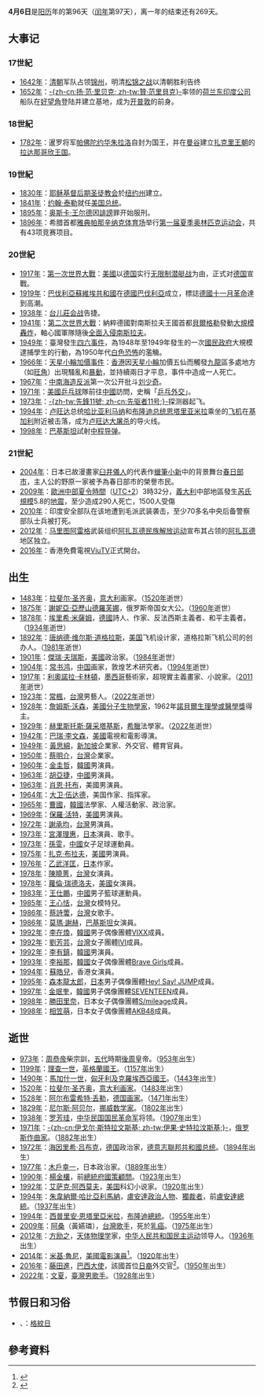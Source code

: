{{DayInMonth|4}}

'''4月6日'''是[[阳历|阳历]]年的第96天（[[闰年|闰年]]第97天），离一年的结束还有269天。

== 大事记 ==
=== 17世紀 ===
* [[1642年|1642年]]：[[清朝|清朝]]军队占领[[锦州|锦州]]，明清[[松锦之战|松锦之战]]以清朝胜利告终
* [[1652年|1652年]]：[[扬·范·里贝克|-{zh-cn:扬·范·里贝克; zh-tw:贊·范里貝克}-]]率领的[[荷兰东印度公司|荷兰东印度公司]]船队在[[好望角|好望角]]登陆并建立基地，成为[[开普敦|开普敦]]的前身。

=== 18世紀 ===
* [[1782年|1782年]]：暹罗将军[[拉玛一世|帕佛陀约华朱拉洛]]自封为国王，并在[[曼谷|曼谷]]建立[[扎克里王朝|扎克里王朝]]的[[拉达那哥欣王国|拉达那哥欣王国]]。

=== 19世紀 ===
* [[1830年|1830年]]：[[耶稣基督后期圣徒教会|耶稣基督后期圣徒教会]]於[[纽约州|纽约州]]{{link-en|菲也特 (紐約州)|Fayette, New York|菲也特}}建立。
* [[1841年|1841年]]：[[约翰·泰勒|约翰·泰勒]]就任[[美国总统|美国总统]]。
* [[1895年|1895年]]：[[奥斯卡·王尔德|奥斯卡·王尔德]]因[[誹謗|誹謗]]罪开始服刑。
* [[1896年|1896年]]：希腊首都[[雅典|雅典]][[帕那辛纳克体育场|帕那辛纳克体育场]]举行[[第一届夏季奥林匹克运动会|第一届夏季奥林匹克运动会]]，共有43项竞赛项目。

=== 20世紀 ===
* [[1917年|1917年]]：[[第一次世界大戰|第一次世界大戰]]：[[美國|美國]]以[[德国|德国]]实行[[无限制潜艇战|无限制潜艇战]]为由，正式对[[德国|德国]]宣戰。
* [[1919年|1919年]]：[[巴伐利亞蘇維埃共和國|巴伐利亞蘇維埃共和國]]在[[德國|德國]][[巴伐利亞|巴伐利亞]]成立，標誌[[德國十一月革命|德國十一月革命]]達到高潮。
* [[1938年|1938年]]：[[台儿莊会战|台儿莊会战]]告捷。
* [[1941年|1941年]]：[[第二次世界大戰|第二次世界大戰]]：納粹德國對南斯拉夫王國首都[[貝爾格勒|貝爾格勒]]發動[[1941年懲罰行動|大規模轟炸]]，軸心國軍隊隨後[[南斯拉夫戰役|全面入侵南斯拉夫]]。
* [[1949年|1949年]]：臺灣發生[[四六事件|四六事件]]，為1948年至1949年發生的一次[[國民政府|國民政府]]大規模逮捕學生的行動，為1950年代[[白色恐怖|白色恐怖]]的濫觴。
* [[1966年|1966年]]：[[天星小輪加價事件|天星小輪加價事件]]：[[香港|香港]]因[[天星小輪|天星小輪]]加價五仙而觸發[[九龍|九龍]]區多處地方（如[[旺角|旺角]]）出現騷亂和[[暴動|暴動]]，並持續兩日才平息，事件中造成一人死亡。
* [[1967年|1967年]]：[[中南海|中南海]][[造反派|造反派]]第一次公开批斗[[刘少奇|刘少奇]]。
* [[1971年|1971年]]：[[美國|美國]][[乒乓球|乒乓球]]隊前往[[中國|中國]]訪問，史稱「[[乒乓外交|乒乓外交]]」。
* [[1973年|1973年]]：[[先鋒11號|-{zh-tw:先鋒11號; zh-cn:先驱者11号;}-]]探测器起飞。
* [[1994年|1994年]]：[[卢旺达|卢旺达]]总统[[朱韦纳尔·哈比亚利马纳|哈比亚利马纳]]和[[布隆迪|布隆迪]][[总统|总统]][[西普里安·恩塔里亚米拉|恩塔里亚米拉]]乘坐的[[飞机|飞机]]在[[基加利|基加利]]附近被击落，成为[[卢旺达大屠杀|卢旺达大屠杀]]的导火线。
* [[1998年|1998年]]：[[巴基斯坦|巴基斯坦]]試射[[中程导弹|中程导弹]]。

=== 21世紀 ===
* [[2004年|2004年]]：日本已故漫畫家[[臼井儀人|臼井儀人]]的代表作[[蠟筆小新|蠟筆小新]]中的背景舞台[[春日部市|春日部市]]，主人公的野原一家被予為春日部市的榮譽市民。
* [[2009年|2009年]]：[[歐洲中部夏令時間|歐洲中部夏令時間]]（[[UTC+2|UTC+2]]）3時32分，[[義大利|義大利]]中部地區發生[[芮氏地震規模|芮氏規模]]5.8的[[2009年拉奎拉地震|地震]]，至少造成290人死亡，1500人受傷
* [[2010年|2010年]]：印度安全部队在该地遭到毛派武装袭击，至少70多名中央后备警察部队士兵被打死。
* [[2012年|2012年]]：[[马里|马里]][[图阿雷格|图阿雷格]]武装组织[[阿扎瓦德民族解放运动|阿扎瓦德民族解放运动]]宣布其占领的[[阿扎瓦德|阿扎瓦德]]地区独立。
* [[2016年|2016年]]：香港免費電視[[ViuTV|ViuTV]]正式開台。

== 出生 ==
* [[1483年|1483年]]：[[拉斐尔·圣齐奥|拉斐尔·圣齐奥]]，[[意大利|意大利]]画家。（[[1520年|1520年]]逝世）
* [[1875年|1875年]]：[[謝妮亞·亞歷山德羅芙娜女大公|謝妮亞·亞歷山德羅芙娜]]，俄罗斯帝国女大公。（[[1960年|1960年]]逝世）
* [[1878年|1878年]]：[[埃里希·米薩姆|埃里希·米薩姆]]，[[德國|德國]]詩人、作家、反法西斯主義者、和平主義者。（[[1934年|1934年]]逝世）
* [[1892年|1892年]]：[[老唐纳德·威尔士·道格拉斯|唐纳德·维尔斯·道格拉斯]]，[[美国|美国]]飞机设计家，道格拉斯飞机公司的创办人。（[[1981年|1981年]]逝世）
* [[1901年|1901年]]：[[傑瑞·夫瑞斯|傑瑞·夫瑞斯]]，[[美國|美國]]政治家。（[[1984年|1984年]]逝世）
* [[1904年|1904年]]：[[常书鸿|常书鸿]]，[[中国|中国]]画家，敦煌艺术研究者。（[[1994年|1994年]]逝世）
* [[1917年|1917年]]：[[利奧諾拉·卡林頓|利奧諾拉·卡林頓]]，[[墨西哥|墨西哥]]藝術家，超現實主義畫家、小說家。（[[2011年|2011年]]逝世）
* [[1923年|1923年]]：[[常楓|常楓]]，[[台灣|台灣]]男藝人。（[[2022年|2022年]]逝世）
* [[1928年|1928年]]：[[詹姆斯·沃森|詹姆斯·沃森]]，[[美國|美國]][[分子生物學|分子生物學家]]，1962年[[諾貝爾生理學或醫學獎|諾貝爾生理學或醫學獎]]得主。
* [[1929年|1929年]]：[[赫里斯托斯·薩采塔基斯|赫里斯托斯·薩采塔基斯]]，[[希臘|希臘]]法學家。（[[2022年|2022年]]逝世）
* [[1942年|1942年]]：[[巴瑞·李文森|巴瑞·李文森]]，[[美國|美國]]電視和電影導演。
* [[1949年|1949年]]：[[黃思綿|黃思綿]]，[[新加坡|新加坡]]企業家、外交官、體育官員。
* [[1950年|1950年]]：[[蔡明介|蔡明介]]，[[台灣|台灣]]企業家。
* [[1960年|1960年]]：[[金圭哲|金圭哲]]，[[韓國|韓國]]男演員。
* [[1963年|1963年]]：[[胡亞捷|胡亞捷]]，[[中國|中國]]男演員。
* [[1963年|1963年]]：[[肖恩·托布|肖恩·托布]]，美國男演員。
* [[1964年|1964年]]：[[大卫·伍达德|大卫·伍达德]]，美国作家、指挥家。
* [[1965年|1965年]]：[[曹國_(政治人物)|曹國]]，[[韓國|韓國]]法學家、人權活動家、政治家。
* [[1969年|1969年]]：[[保羅·活特|保羅·活特]]，[[美國|美國]]男演員。
* [[1972年|1972年]]：[[謝承均|謝承均]]，[[台灣|台灣]]男演員。
* [[1973年|1973年]]：[[宮澤理惠|宮澤理惠]]，[[日本|日本]]演員、歌手。
* [[1973年|1973年]]：[[孫雯|孫雯]]，[[中國|中國]]女子足球運動員。
* [[1975年|1975年]]：[[扎克·布拉夫|扎克·布拉夫]]，[[美國|美國]]男演員。
* [[1976年|1976年]]：[[乙武洋匡|乙武洋匡]]，[[日本|日本]]作家。
* [[1978年|1978年]]：[[陳曉菁|陳曉菁]]，[[台灣|台灣]]女演員。
* [[1978年|1978年]]：[[蘿倫·瑞德洛夫|蘿倫·瑞德洛夫]]，[[美國|美國]]女演員。
* [[1983年|1983年]]：[[王仕鵬|王仕鵬]]，[[中國|中國]]男子籃球運動員。
* [[1985年|1985年]]：[[王心恬|王心恬]]，[[台灣|台灣]]女模特兒。
* [[1986年|1986年]]：[[蔡詩蕓|蔡詩蕓]]，[[台灣|台灣]]女歌手。
* [[1986年|1986年]]：[[莫瑪·謝赫|莫瑪·謝赫]]，[[巴基斯坦|巴基斯坦]]女演員。
* [[1992年|1992年]]：[[李宰焕|李在煥]]，[[韓國|韓國]]男子偶像團體[[VIXX|VIXX]]成員。
* [[1992年|1992年]]：[[IVI|劉芳芸]]，[[台灣|台灣]]女子團體[[IVI|IVI]]成員。
* [[1992年|1992年]]：[[李有鎮|李有鎮]]，[[韓國|韓國]]男演員。
* [[1993年|1993年]]：[[李裕那|李裕那]]，[[韓國|韓國]]女子偶像團體[[Brave_Girls|Brave Girls]]成員。
* [[1994年|1994年]]：[[蘇皓兒|蘇皓兒]]，香港女演員。
* [[1995年|1995年]]：[[森本龍太郎|森本龍太郎]]，[[日本|日本]]男子偶像團體[[Hey!_Say!_JUMP|Hey! Say! JUMP]]成員。
* [[1997年|1997年]]：[[金珉奎|金珉奎]]，[[韓國|韓國]]男子偶像團體[[Seventeen_(組合)|SEVENTEEN]]成員。
* [[1998年|1998年]]：[[勝田里奈|勝田里奈]]，日本女子偶像團體[[S/mileage|S/mileage]]成員。
* [[1998年|1998年]]：[[相笠萌|相笠萌]]，日本女子偶像團體[[AKB48|AKB48]]成員。

== 逝世 ==
* [[973年|973年]]：[[周恭帝|周恭帝]]柴宗訓，[[五代|五代]]時期[[後周|後周]]皇帝。（[[953年|953年]]出生）
* [[1199年|1199年]]：[[理查一世|理查一世]]，[[英格蘭國王|英格蘭國王]]。（[[1157年|1157年]]出生）
* [[1490年|1490年]]：[[馬加什一世|馬加什一世]]，[[匈牙利君主列表|匈牙利及克羅埃西亞國王]]。（[[1443年|1443年]]出生）
* [[1520年|1520年]]：[[拉斐尔·圣齐奥|拉斐尔·圣齐奥]]，[[意大利|意大利]][[画家|画家]]。（[[1483年|1483年]]出生）
* [[1528年|1528年]]：[[阿尔布雷希特·丢勒|阿尔布雷希特·丢勒]]，[[德国|德国]][[画家|画家]]。（[[1471年|1471年]]出生）
* [[1528年|1829年]]：[[尼尔斯·阿贝尔|尼尔斯·阿贝尔]]，[[挪威|挪威]][[数学家|数学家]]。（[[1802年|1802年]]出生）
* [[1938年|1938年]]：[[罗芳珪|罗芳珪]]，[[中华民国|中华民国]][[国民革命军|国民革命军]]将领。（[[1907年|1907年]]出生）
* [[1971年|1971年]]：[[史特拉汶斯基|-{zh-cn:伊戈尔·斯特拉文斯基; zh-tw:伊果·史特拉汶斯基;}-]]，[[俄罗斯|俄罗斯]][[作曲家|作曲家]]。（[[1882年|1882年]]出生）
* [[1972年|1972年]]：[[海因里希·吕布克|海因里希·吕布克]]，[[德国|德国]]政治家，[[德意志聯邦共和國|德意志聯邦共和國]][[总统|总统]]。（[[1894年|1894年]]出生）
* [[1977年|1977年]]：[[木戶幸一|木戶幸一]]，日本政治家。（[[1889年|1889年]]出生）
* [[1990年|1990年]]：[[楊金欉|楊金欉]]，前[[總統府|總統府]][[國策顧問|國策顧問]]。（[[1923年|1923年]]出生）
* [[1992年|1992年]]：[[艾萨克·阿西莫夫|艾萨克·阿西莫夫]]，[[美国|美国]]科幻小说家。（[[1920年|1920年]]出生）
* [[1994年|1994年]]：[[朱韋納爾·哈比亞利馬納|朱韋納爾·哈比亞利馬納]]，[[盧安達|盧安達]][[政治人物|政治人物]]、[[獨裁者|獨裁者]]，前[[盧安達總統|盧安達總統]]。（[[1937年|1937年]]出生）
* [[1994年|1994年]]：[[西普里安·恩塔里亞米拉|西普里安·恩塔里亞米拉]]，[[布隆迪總統|布隆迪總統]]。（[[1955年|1955年]]出生）
* [[2009年|2009年]]：[[阿桑|阿桑]]（黃嬿璘），[[台灣歌手|台灣歌手]]，死於[[乳癌|乳癌]]。（[[1975年|1975年]]出生）
* [[2012年|2012年]]：[[方励之|方励之]]，[[天体物理学|天体物理学]]家，[[中华人民共和国民主运动|中华人民共和国民主运动]]领导人。（[[1936年|1936年]]出生）
* [[2014年|2014年]]：[[米基·魯尼|米基·魯尼]]，[[美國|美國]][[電影演員|電影演員]]<ref>{{cite news | title = Legendary actor Mickey Rooney dies at 93 | publisher = [[CNN|CNN]] | 3 =  | first1 = Ed | last1 = Payne | first2 = Janet | last2 = DiGiacomo | url = http://www.cnn.com/2014/04/07/showbiz/mickey-rooney-obit/index.html | date = 2014-04-07 | accessdate = 2014-04-07 | language = en | archive-date = 2014-04-07 | archive-url = https://web.archive.org/web/20140407111812/http://www.cnn.com/2014/04/07/showbiz/mickey-rooney-obit/index.html | dead-url = no }}</ref>。（[[1920年|1920年]]出生）
* [[2016年|2016年]]：[[藤田進_(巴西外交官)|藤田進]]，[[巴西|巴西]][[大使|大使]]，該國首位[[日本裔巴西人|日裔]]外交官<ref name="訃">{{Cite news |publisher={{lang|ja|{{Link-en|日系新聞|Nikkey Shimbun|ニッケイ新聞}}}} |url=http://www.nikkeyshimbun.jp/2016/160407-77colonia.html |date=2016-04-17 |accessdate=2016-07-28 |archiveurl=https://web.archive.org/web/20160728110347/http://www.nikkeyshimbun.jp/2016/160407-77colonia.html |archivedate=2016-07-28 |script-title=ja:■訃報■日系初の外交官、藤田エジムンド氏 |language=ja |dead-url=no }}</ref>。（[[1950年|1950年]]出生）
* [[2022年|2022年]]：[[文夏|文夏]]，[[臺灣|臺灣]][[男歌手|男歌手]]。（[[1928年|1928年]]出生）

== 节假日和习俗 ==
* {{USA}}、{{CAN}}：[[格紋日|格紋日]]

== 參考資料 ==
{{commons|Category:6 April}}
{{reflist}}
{{月份}}